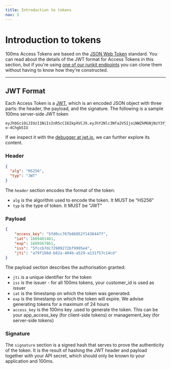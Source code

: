 ```yaml
---
title: Introduction to tokens
nav: 3
---
```


# Introduction to tokens

100ms Access Tokens are based on the [JSON Web Token](https://jwt.io/) standard. You can read about the details of the JWT format for Access Tokens in this section, but if you're using [one of our runkit endpoints](https://runkit.com/apnerve/100ms-services) you can clone them without having to know how they're constructed.

---

## JWT Format

Each Access Token is a [JWT](https://jwt.io/), which is an encoded JSON object with three parts: the header, the payload, and the signature. The following is a sample 100ms server-side JWT token

```
eyJhbGciOiJIUzI1NiIsInR5cCI6IkpXVCJ9.eyJhY2Nlc3Nfa2V5IjoiNWZkMGNjNzY3Yjg2MDUyZjE0Mzg0NDdmIiwiaWF0IjoxNjA5NDgxNDYxLCJleHAiOjE2MDk1Njc4NjEsImlzcyI6IjVmY2NiN2RjNzI5MDkyNzJiZjk5OTVlNCIsImp0aSI6ImE3OWYxNjZkLWI4MmEtNDA0Yi1hNTI5LWExMzFmNTdjMTRjZCJ9.Qi1BYyV5UaE9ep57eJsUGcwqa86nEaNr-o-4ChgbSIU
```

If we inspect it with the [debugger at jwt.io](https://jwt.io/), we can further explore its content.

### Header

```JSON
{
  "alg": "HS256",
  "typ": "JWT"
}
```

The `header` section encodes the format of the token:

-   `alg` is the algorithm used to encode the token. It MUST be “HS256”
-   `typ` is the type of token. It MUST be "JWT"

### Payload

```json
{
    "access_key": "5fd0cc767b86052f1438447f",
    "iat": 1609481461,
    "exp": 1609567861,
    "iss": "5fccb7dc72909272bf9995e4",
    "jti": "a79f166d-b82a-404b-a529-a131f57c14cd"
}
```

The payload section describes the authorisation granted:

-   `jti` is a unique identifier for the token
-   `iss` is the issuer - for all 100ms tokens, your customer_id is used as issuer
-   `iat` is the timestamp on which the token was generated.
-   `exp` is the timestamp on which the token will expire. We advise generating tokens for a maximum of 24 hours
-   `access_key` is the 100ms key .used to generate the token. This can be your app_access_key (for client-side tokens) or management_key (for server-side tokens)

### Signature

The `signature` section is a signed hash that serves to prove the authenticity of the token. It is the result of hashing the JWT header and payload together with your API secret, which should only be known to your application and 100ms.
